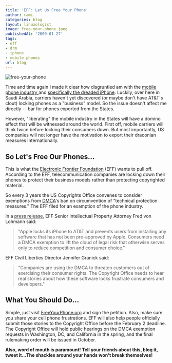 ```yaml
---
title: 'EFF: Let Us Free Your Phone'
author: rami
categories: blog
layout: linuxologist
image: free-your-phone.jpeg
publishedAt: '2009-01-27'
tags:
- eff
- drm
- iphone
- mobile phones
url: blog
---
```


![free-your-phone](/assets/images/content/blog/free-your-phone.jpeg)

Time and time again I made it clear how disgruntled am with the [mobile phone industry ](/2007/12/15/its-a-wonderful-internet-but-not-every-pasture/)and [specifically the dreaded iPhone](/2008/07/25/iphone-3g-a-beautiful-jail).  Luckily, over here in Saudi Arabia, carriers haven't yet discovered (or maybe don't have AT&T's clout) locking phones as a "business" model. So the issue doesn't affect me directly -- bar for phones exported from the States.

However, "liberating" the mobile industry in the States will have a domino effect that will be witnessed around the world. First off, mobile carriers will think twice before locking their consumers down. But most importantly, US companies will not longer have the motivation to export their draconian measures internationally.

## So Let's Free Our Phones...

This is what the [Electronic Frontier Foundation](http://www.eff.org) (EFF) wants to pull off. According to the EFF, telecommunication companies are locking down their phones to protect their business models rather than protecting copyrighted material.

So every 3 years the US Copyrights Office convenes to consider exemptions from [DMCA](http://en.wikipedia.org/wiki/Digital_Millennium_Copyright_Act)'s ban on circumvention of "technical protection measures." The EFF filed for an examption of the phone industry. 

In a [press release](http://www.eff.org/press/archives/2009/01/15), EFF Senior Intellectual Property Attorney Fred von Lohmann said:

> "Apple locks its iPhone to AT&T and prevents users from installing any software that has not been pre-approved by Apple. Consumers need a DMCA exemption to lift the cloud of legal risk that otherwise serves only to reduce competition and consumer choice."

EFF Civil Liberties Director Jennifer Granick said:

> "Companies are using the DMCA to threaten customers out of exercising their consumer rights. The Copyright Office needs to hear real stories about how these software locks frustrate consumers and developers."

## What You Should Do...

Simple, just visit [FreeYourPhone.org](http://www.FreeYourPhone.org) and sign the petition. Also, make sure you share your cell phone frustrations. EFF will also help people officially submit those stories to the Copyright Office before the February 2 deadline. The Copyright Office will hold public hearings on the DMCA exemption requests in Washington, DC, and California in the spring, and the final rulemaking order will be issued in October.

**Also, word of mouth is paramount! Tell your friends about this, blog it, tweet it...The shackles around your hands won't break themselves!**
